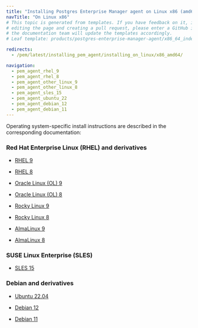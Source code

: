 ```yaml
---
title: "Installing Postgres Enterprise Manager agent on Linux x86 (amd64)"
navTitle: "On Linux x86"
# This topic is generated from templates. If you have feedback on it, instead of
# editing the page and creating a pull request, please enter a GitHub issue and
# the documentation team will update the templates accordingly.
# Leaf template: products/postgres-enterprise-manager-agent/x86_64_index.njk

redirects:
  - /pem/latest/installing_pem_agent/installing_on_linux/x86_amd64/

navigation:
  - pem_agent_rhel_9
  - pem_agent_rhel_8
  - pem_agent_other_linux_9
  - pem_agent_other_linux_8
  - pem_agent_sles_15
  - pem_agent_ubuntu_22
  - pem_agent_debian_12
  - pem_agent_debian_11
---
```


Operating system-specific install instructions are described in the corresponding documentation:

### Red Hat Enterprise Linux (RHEL) and derivatives

- [RHEL 9](pem_agent_rhel_9)

- [RHEL 8](pem_agent_rhel_8)

- [Oracle Linux (OL) 9](pem_agent_rhel_9)

- [Oracle Linux (OL) 8](pem_agent_rhel_8)

- [Rocky Linux 9](pem_agent_other_linux_9)

- [Rocky Linux 8](pem_agent_other_linux_8)

- [AlmaLinux 9](pem_agent_other_linux_9)

- [AlmaLinux 8](pem_agent_other_linux_8)

### SUSE Linux Enterprise (SLES)

- [SLES 15](pem_agent_sles_15)

### Debian and derivatives

- [Ubuntu 22.04](pem_agent_ubuntu_22)

- [Debian 12](pem_agent_debian_12)

- [Debian 11](pem_agent_debian_11)
